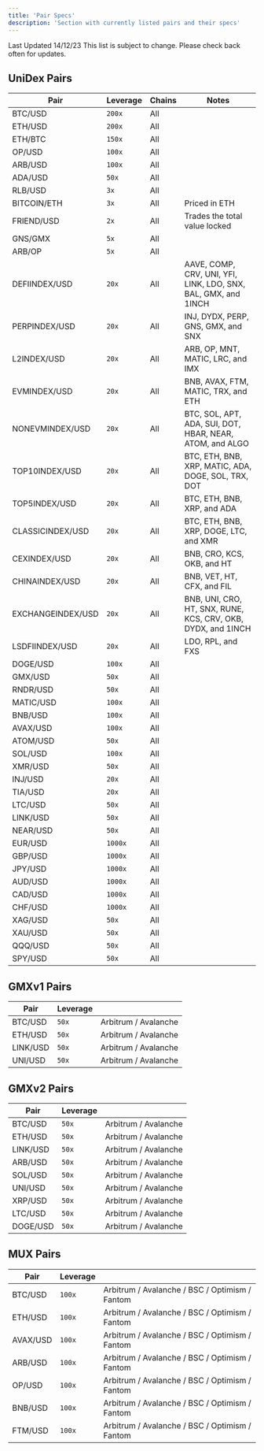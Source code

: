 ```yaml
---
title: 'Pair Specs'
description: 'Section with currently listed pairs and their specs'
---
```


<Note>
Last Updated 14/12/23
This list is subject to change. Please check back often for updates.
</Note>

## UniDex Pairs

| Pair   | Leverage          |   Chains     |         Notes                     |
| ----------- | ------------------------ | ---------------------- | ---------------------- |
| BTC/USD | `200x` | All | 
| ETH/USD | `200x` | All |
| ETH/BTC | `150x` | All |
| OP/USD | `100x` | All |
| ARB/USD | `100x` | All |
| ADA/USD | `50x` | All |
| RLB/USD | `3x` | All |
| BITCOIN/ETH | `3x` | All | Priced in ETH |
| FRIEND/USD | `2x` | All | Trades the total value locked |
| GNS/GMX | `5x` | All |
| ARB/OP | `5x` | All |
| DEFIINDEX/USD | `20x` | All | AAVE, COMP, CRV, UNI, YFI, LINK, LDO, SNX, BAL, GMX, and 1INCH |
| PERPINDEX/USD | `20x` | All |  INJ, DYDX, PERP, GNS, GMX, and SNX |
| L2INDEX/USD | `20x` | All | ARB, OP, MNT, MATIC, LRC, and IMX |
| EVMINDEX/USD | `20x` | All |  BNB, AVAX, FTM, MATIC, TRX, and ETH |
| NONEVMINDEX/USD | `20x` | All | BTC, SOL, APT, ADA, SUI, DOT, HBAR, NEAR, ATOM, and ALGO |
| TOP10INDEX/USD | `20x` | All | BTC, ETH, BNB, XRP, MATIC, ADA, DOGE, SOL, TRX, DOT |
| TOP5INDEX/USD | `20x` | All | BTC, ETH, BNB, XRP, and ADA |
| CLASSICINDEX/USD | `20x` | All | BTC, ETH, BNB, XRP, DOGE, LTC, and XMR |
| CEXINDEX/USD | `20x` | All | BNB, CRO, KCS, OKB, and HT |
| CHINAINDEX/USD | `20x` | All | BNB, VET, HT, CFX, and FIL |
| EXCHANGEINDEX/USD | `20x` | All | BNB, UNI, CRO, HT, SNX, RUNE, KCS, CRV, OKB, DYDX, and 1INCH |
| LSDFIINDEX/USD | `20x` | All |  LDO, RPL, and FXS |
| DOGE/USD | `100x` | All |
| GMX/USD | `50x` | All |
| RNDR/USD | `50x` | All |
| MATIC/USD | `100x` | All |
| BNB/USD | `100x` | All |
| AVAX/USD | `100x` | All |
| ATOM/USD | `50x` | All |
| SOL/USD | `100x` | All |
| XMR/USD | `50x` | All |
| INJ/USD | `20x` | All |
| TIA/USD | `20x` | All |
| LTC/USD | `50x` | All |
| LINK/USD | `50x` | All |
| NEAR/USD | `50x` | All |
| EUR/USD | `1000x` | All |
| GBP/USD | `1000x` | All |
| JPY/USD | `1000x` | All |
| AUD/USD | `1000x` | All |
| CAD/USD | `1000x` | All |
| CHF/USD | `1000x` | All |
| XAG/USD | `50x` | All |
| XAU/USD | `50x` | All |
| QQQ/USD | `50x` | All |
| SPY/USD | `50x` | All |

## GMXv1 Pairs

| Pair   | Leverage          |                 |
| ----------- | ------------------------ | ---------------------- |
| BTC/USD | `50x` | Arbitrum / Avalanche |
| ETH/USD | `50x` | Arbitrum / Avalanche |
| LINK/USD | `50x` | Arbitrum / Avalanche |
| UNI/USD | `50x` | Arbitrum / Avalanche |

## GMXv2 Pairs

| Pair   | Leverage          |                 |
| ----------- | ------------------------ | ---------------------- |
| BTC/USD | `50x` | Arbitrum / Avalanche |
| ETH/USD | `50x` | Arbitrum / Avalanche |
| LINK/USD | `50x` | Arbitrum / Avalanche |
| ARB/USD | `50x` | Arbitrum / Avalanche |
| SOL/USD | `50x` | Arbitrum / Avalanche |
| UNI/USD | `50x` | Arbitrum / Avalanche |
| XRP/USD | `50x` | Arbitrum / Avalanche |
| LTC/USD | `50x` | Arbitrum / Avalanche |
| DOGE/USD | `50x` | Arbitrum / Avalanche |

## MUX Pairs

| Pair   | Leverage          |                 |
| ----------- | ------------------------ | ---------------------- |
| BTC/USD | `100x` | Arbitrum / Avalanche / BSC / Optimism / Fantom |
| ETH/USD | `100x` | Arbitrum / Avalanche / BSC / Optimism / Fantom |
| AVAX/USD | `100x` | Arbitrum / Avalanche / BSC / Optimism / Fantom |
| ARB/USD | `100x` | Arbitrum / Avalanche / BSC / Optimism / Fantom |
| OP/USD | `100x` | Arbitrum / Avalanche / BSC / Optimism / Fantom |
| BNB/USD | `100x` | Arbitrum / Avalanche / BSC / Optimism / Fantom |
| FTM/USD | `100x` | Arbitrum / Avalanche / BSC / Optimism / Fantom |
